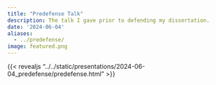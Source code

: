 ```yaml
---
title: "Predefense Talk"
description: The talk I gave prior to defending my dissertation.
date: '2024-06-04'
aliases:   
  - ../predefense/
image: featured.png
---
```


{{< revealjs "../../static/presentations/2024-06-04_predefense/predefense.html" >}}

